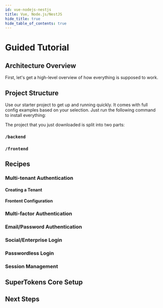 ```yaml
---
id: vue-nodejs-nestjs 
title: Vue, Node.js/NestJS
hide_title: true
hide_table_of_contents: true
---
```





# Guided Tutorial 

<GuideIntro />

## Architecture Overview

First, let's get a high-level overview of how everything is supposed to work. 

<ArchitectureWithSdk />

## Project Structure

Use our starter project to get up and running quickly. It comes with full config examples 
based on your selection. Just run the following command to install everything:

<GuideExampleAppInstallCommand />

The project that you just downloaded is split into two parts:

### `/backend`

<BackendProjectStructure />

### `/frontend`

<FrontendProjectStructure />

## Recipes

<RecipesIntro />

<GuideCondition match="isMtaRecipeVisible">

### Multi-tenant Authentication

<PaidFeatureWarningMta />

<RecipeMtaInfo />

#### Creating a Tenant

<RecipeMtaBackendConfig />

<RecipeMtaDashboardCustomization />

#### Frontent Configuration

<RecipeMtaFrontendConfig />

</GuideCondition>

<GuideCondition match="isMfaRecipeVisible">

### Multi-factor Authentication

<PaidFeatureWarningMfa />

<RecipeMfaInfo />

<RecipeMfaConfig />

</GuideCondition>

<GuideCondition match="isEmailPasswordRecipeVisible">
  

### Email/Password Authentication

<RecipeEmailPasswordInfo />

</GuideCondition>

<GuideCondition match="isThirdPartyRecipeVisible">

### Social/Enterprise Login 

<RecipeSocialLoginInfo />

</GuideCondition>

<GuideCondition match="isPasswordlessRecipeVisible">

### Passwordless Login

<RecipePasswordlessInfo />

</GuideCondition>

<CustomUIHighlight />

### Session Management 

<SessionManagement />

<GuideCondition match="isMfaRecipeVisible">

<RecipeMfaSessionVerification />

</GuideCondition>


## SuperTokens Core Setup

<SuperTokensCoreSetup />

## Next Steps

<GuideNextSteps />


